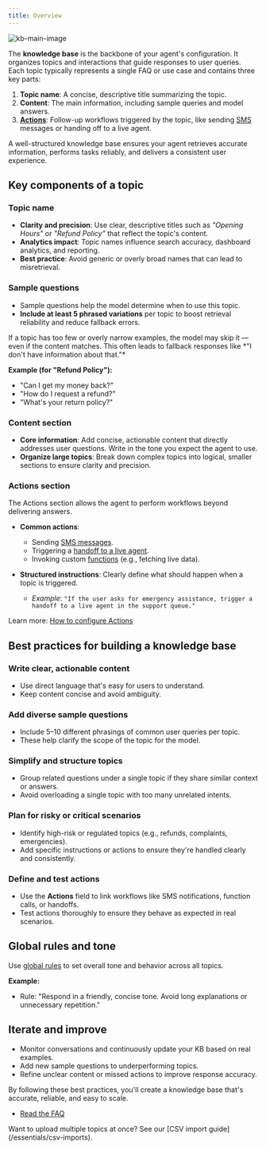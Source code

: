 ```yaml
---
title: Overview
---
```


![kb-main-image](/images/kb-main-image.png)

The **knowledge base** is the backbone of your agent's configuration. It organizes topics and interactions that guide responses to user queries. Each topic typically represents a single FAQ or use case and contains three key parts:

1. **Topic name**: A concise, descriptive title summarizing the topic.
2. **Content**: The main information, including sample queries and model answers.
3. [**Actions**](./how-to-setup-action/introduction): Follow-up workflows triggered by the topic, like sending [SMS](/sms/introduction) messages or handing off to a live agent.

A well-structured knowledge base ensures your agent retrieves accurate information, performs tasks reliably, and delivers a consistent user experience.

## Key components of a topic

### Topic name
- **Clarity and precision**: Use clear, descriptive titles such as *"Opening Hours"* or *"Refund Policy"* that reflect the topic's content.
- **Analytics impact**: Topic names influence search accuracy, dashboard analytics, and reporting.
- **Best practice**: Avoid generic or overly broad names that can lead to misretrieval.

### Sample questions

- Sample questions help the model determine when to use this topic.
- **Include at least 5 phrased variations** per topic to boost retrieval reliability and reduce fallback errors.

<Note>
If a topic has too few or overly narrow examples, the model may skip it — even if the content matches. This often leads to fallback responses like *"I don't have information about that."*
</Note>

**Example (for "Refund Policy"):**
- "Can I get my money back?"
- "How do I request a refund?"
- "What's your return policy?"

### Content section
- **Core information**: Add concise, actionable content that directly addresses user questions. Write in the tone you expect the agent to use.
- **Organize large topics**: Break down complex topics into logical, smaller sections to ensure clarity and precision.

### Actions section
The Actions section allows the agent to perform workflows beyond delivering answers.

- **Common actions**:
  - Sending [SMS messages](/sms/introduction).
  - Triggering a [handoff to a live agent](/call-handoff/introduction).
  - Invoking custom [functions](/function/introduction) (e.g., fetching live data).

- **Structured instructions**: Clearly define what should happen when a topic is triggered.
  - *Example*:
    `"If the user asks for emergency assistance, trigger a handoff to a live agent in the support queue."`

Learn more: [How to configure Actions](./how-to-setup-action/introduction)

## Best practices for building a knowledge base

### Write clear, actionable content
- Use direct language that's easy for users to understand.
- Keep content concise and avoid ambiguity.

### Add diverse sample questions
- Include 5–10 different phrasings of common user queries per topic.
- These help clarify the scope of the topic for the model.

### Simplify and structure topics
- Group related questions under a single topic if they share similar context or answers.
- Avoid overloading a single topic with too many unrelated intents.

### Plan for risky or critical scenarios
- Identify high-risk or regulated topics (e.g., refunds, complaints, emergencies).
- Add specific instructions or actions to ensure they're handled clearly and consistently.

### Define and test actions
- Use the **Actions** field to link workflows like SMS notifications, function calls, or handoffs.
- Test actions thoroughly to ensure they behave as expected in real scenarios.

## Global rules and tone

Use [global rules](/agent-settings/rules) to set overall tone and behavior across all topics.

**Example:**
- Rule: "Respond in a friendly, concise tone. Avoid long explanations or unnecessary repetition."

## Iterate and improve

- Monitor conversations and continuously update your KB based on real examples.
- Add new sample questions to underperforming topics.
- Refine unclear content or missed actions to improve response accuracy.

By following these best practices, you'll create a knowledge base that's accurate, reliable, and easy to scale.

- [Read the FAQ](/troubleshoot/faq)

<Note>
Want to upload multiple topics at once? See our [CSV import guide](/essentials/csv-imports).
</Note>
